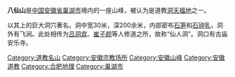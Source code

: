 {{Unreferenced|time=2019-12-23}}
'''八仙山'''是[[中华人民共和国|中国]][[安徽省|安徽省]][[巢湖市|巢湖市]]境内的一座山峰，被认为是道教[[洞天福地|洞天福地]]之一。

以其上的巨大洞穴著名。洞中宽30米，深200余米，内部密布[[石笋|石笋]]和[[石钟乳|石钟乳]]，洞外有飞涧。此处相传为[[吕洞宾|吕洞宾]]、[[崔子颜|崔子颜]]等人修道之所，故称“仙人洞”。洞口有古庙安乐寺。

{{DEFAULTSORT:B}}
[[Category:道教名山|Category:道教名山]]
[[Category:安徽宗教场所|Category:安徽宗教场所]]
[[Category:安徽山峰|Category:安徽山峰]]
[[Category:安徽道教|Category:安徽道教]]
[[Category:合肥地理|Category:合肥地理]]
[[Category:巢湖市|Category:巢湖市]]
{{Anhui-stub}}
